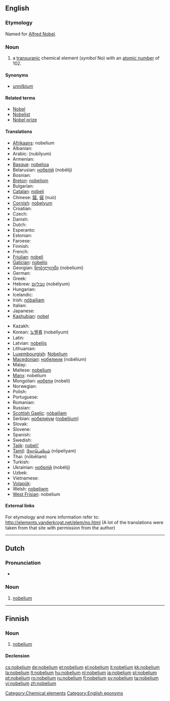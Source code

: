 {{also|Nobelium}}
==English==
{{elements|No|mendelevium|Md|lawrencium|Lr}}

===Etymology===
Named for [[w:Alfred Nobel|Alfred Nobel]].

===Noun===
{{en-noun|-}}
{{wikipedia}}

# a [[transuranic]] chemical element (''symbol'' No) with an [[atomic number]] of 102.

====Synonyms====
* [[unnilbium]]

====Related terms====
* [[w:Alfred Nobel|Nobel]]
* [[Nobelist]]
* [[Nobel prize]]

====Translations====
{{trans-top|chemical element}}
* [[Afrikaans]]: nobelium
* Albanian: {{t-|sq|nobelium|xs=Albanian}}
* Arabic: {{Arab|[[نوبليوم]]}} (nubílyum) {{m}}
* Armenian: {{t-|hy|նոբելինիում|tr=nobelinium}}
* [[Basque]]: [[nobelioa]]
* Belarusian: [[нобелiй]] (nobélij) {{m}}
* Bosnian: {{t-|bs|nobelij}}
* [[Breton]]: [[nobeliom]]
* Bulgarian: {{t-|bg|нобелий|m|tr=nobélij}}
* [[Catalan]]: [[nobeli]]
* Chinese: [[鍩]], [[锘]] (nuò)
* [[Cornish]]: [[nobelyum]]
* Croatian: {{t+|hr|nobelij}}
* Czech: {{t+|cs|nobelium}}
* Danish: {{t-|da|nobelium}}
* Dutch: {{t+|nl|nobelium|n}}
* Esperanto: {{t-|eo|nobelio|xs=Esperanto}}
* Estonian: {{t-|et|nobeelium}}
* Faroese: {{t-|fo|nobelium|xs=Faroese}}
* Finnish: {{t+|fi|nobelium}}
* French: {{t+|fr|nobélium|m}}
* [[Friulian]]: [[nobeli]]
* [[Galician]]: [[nobelio]]
* Georgian: [[ნობელიუმი]] (nobeliumi)
* German: {{t+|de|Nobelium|n}}
* Greek: {{t+|el|νομπέλιο|n|tr=nobélio}}
* Hebrew: [[נובליום]] (nobélyum)
* Hungarian: {{t+|hu|nobélium}}
* Icelandic: {{t+|is|nóbelín}}
* Irish: [[nóbailiam]]
* Italian: {{t+|it|nobelio|m}}
* Japanese: {{t+|ja|ノーベリウム|tr=noberiumu}}
* [[Kashubian]]: [[nobel]]
{{trans-mid}}
* Kazakh: {{t-|kk|нобелий|tr=nobelii|sc=Cyrl|xs=Kazakh}}
* Korean: [[노벨륨]] (nobellyum)
* Latin: {{t+|la|nobelium}}
* Latvian: [[nobelijs]]
* Lithuanian: {{t+|lt|nobelis|xs=Lithuanian}}
* [[Luxembourgish]]: [[Nobelium]]
* [[Macedonian]]: [[нобелиум]] (nobélium) {{m}}
* Malay: {{t-|ms|nobelium|xs=Malay}}
* Maltese: [[nobeljum]]
* [[Manx]]: nobelium
* Mongolian: [[нобели]] (nobeli)
* Norwegian: {{t-|no|nobelium}}
* Polish: {{t+|pl|nobel|m}}
* Portuguese: {{t+|pt|nobélio|m}}
* Romanian: {{t+|ro|nobeliu|n}}
* Russian: {{t+|ru|нобелий|m|tr=nobélij}}
* [[Scottish Gaelic]]: [[nòbailiam]]
* Serbian: [[нобелиjум]] ([[nobelijum]]) {{m}}
* Slovak: {{t-|sk|nobelium}}
* Slovene: {{t+|sl|nobelij}}
* Spanish: {{t+|es|nobelio|m}}
* Swedish: {{t+|sv|nobelium}}
* [[Tajik]]: [[nobeli']]
* [[Tamil]]: [[நோபெலியம்]] (nōpeliyam)
* Thai: {{Thai|[[โนเบเลียม]]}} (nōbēliam)
* Turkish: {{t+|tr|nobelyum}}
* Ukrainian: [[нобелiй]] (nobélij) {{m}}
* Uzbek: {{t-|uz|нобелий|tr=nobeliy|sc=Cyrl|xs=Uzbek}}
* Vietnamese: {{t-|vi|nobeli|xs=Vietnamese}}
* [[Volapük]]: {{t|vo|nobelin|xs=Volapük}}
* Welsh: [[nobeliwm]]
* [[West Frisian]]: nobelium
{{trans-bottom}}

====External links====
For etymology and more information refer to:
http://elements.vanderkrogt.net/elem/no.html
(A lot of the translations were taken from that site with permission from the author)

<!--SOED-->

[[Category:Chemical elements]]
[[Category:English eponyms]]

----

==Dutch==
{{wikipedia|lang=nl}}

===Pronunciation===
* {{audio|Nl-nobelium.ogg|Audio}}

===Noun===
{{infl|nl|noun|g=n}}

# {{chemical element|lang=nl}} [[nobelium#English|nobelium]]

----

==Finnish==
{{wikipedia|lang=fi}}

===Noun===
{{infl|fi|noun}}

# {{element|lang=fi}} [[#English|nobelium]]

====Declension====
{{fi-decl-risti|nobelium}}

[[cs:nobelium]]
[[de:nobelium]]
[[et:nobelium]]
[[el:nobelium]]
[[it:nobelium]]
[[kk:nobelium]]
[[la:nobelium]]
[[lt:nobelium]]
[[hu:nobelium]]
[[nl:nobelium]]
[[ja:nobelium]]
[[pl:nobelium]]
[[pt:nobelium]]
[[ro:nobelium]]
[[ru:nobelium]]
[[fi:nobelium]]
[[sv:nobelium]]
[[ta:nobelium]]
[[vi:nobelium]]
[[zh:nobelium]]